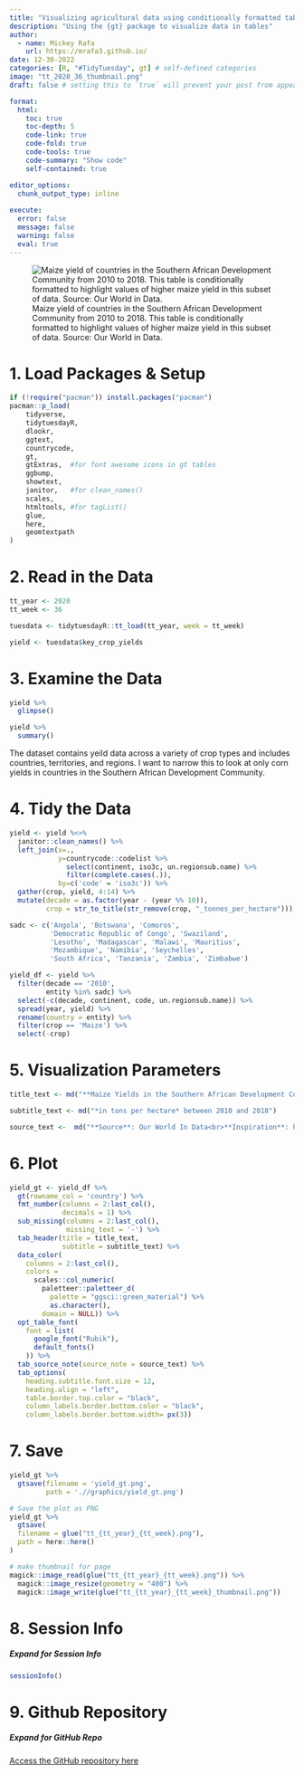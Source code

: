 ```yaml
---
title: "Visualizing agricultural data using conditionally formatted tables"
description: "Using the {gt} package to visualize data in tables"
author:
  - name: Mickey Rafa
    url: https://mrafa3.github.io/
date: 12-30-2022
categories: [R, "#TidyTuesday", gt] # self-defined categories
image: "tt_2020_36_thumbnail.png"
draft: false # setting this to `true` will prevent your post from appearing on your listing page until you're ready!

format:
  html:
    toc: true
    toc-depth: 5
    code-link: true
    code-fold: true
    code-tools: true
    code-summary: "Show code"
    self-contained: true

editor_options: 
  chunk_output_type: inline
  
execute: 
  error: false
  message: false
  warning: false
  eval: true
---
```


![Maize yield of countries in the Southern African Development Community from 2010 to 2018. This table is conditionally formatted to highlight values of higher maize yield in this subset of data. Source: Our World in Data.](tt_2020_36.png){#fig-1}


# 1. Load Packages & Setup

```r
if (!require("pacman")) install.packages("pacman")
pacman::p_load(
    tidyverse,
    tidytuesdayR,
    dlookr,
    ggtext,
    countrycode,
    gt,
    gtExtras,  #for font awesome icons in gt tables
    ggbump,
    showtext,
    janitor,   #for clean_names()
    scales,
    htmltools, #for tagList()
    glue,
    here,
    geomtextpath
)    
```

# 2. Read in the Data

```r
tt_year <- 2020
tt_week <- 36

tuesdata <- tidytuesdayR::tt_load(tt_year, week = tt_week)

yield <- tuesdata$key_crop_yields
```

# 3. Examine the Data 

```r
yield %>% 
  glimpse()

yield %>% 
  summary()
```

The dataset contains yeild data across a variety of crop types and includes countries, territories, and regions. I want to narrow this to look at only corn yields in countries in the Southern African Development Community.

# 4. Tidy the Data 

```r
yield <- yield %<>% 
  janitor::clean_names() %>% 
  left_join(x=.,
            y=countrycode::codelist %>% 
              select(continent, iso3c, un.regionsub.name) %>% 
              filter(complete.cases(.)),
            by=c('code' = 'iso3c')) %>% 
  gather(crop, yield, 4:14) %>% 
  mutate(decade = as.factor(year - (year %% 10)),
         crop = str_to_title(str_remove(crop, "_tonnes_per_hectare")))

sadc <- c('Angola', 'Botswana', 'Comoros', 
          'Democratic Republic of Congo', 'Swaziland', 
          'Lesotho', 'Madagascar', 'Malawi', 'Mauritius',
          'Mozambique', 'Namibia', 'Seychelles', 
          'South Africa', 'Tanzania', 'Zambia', 'Zimbabwe')

yield_df <- yield %>% 
  filter(decade == '2010',
         entity %in% sadc) %>% 
  select(-c(decade, continent, code, un.regionsub.name)) %>% 
  spread(year, yield) %>% 
  rename(country = entity) %>%
  filter(crop == 'Maize') %>% 
  select(-crop)
```

# 5. Visualization Parameters 

```r
title_text <- md("**Maize Yields in the Southern African Development Community**")

subtitle_text <- md("*in tons per hectare* between 2010 and 2018")

source_text <-  md("**Source**: Our World In Data<br>**Inspiration**: https://themockup.blog/posts/2020-09-04-10-table-rules-in-r/")
```

# 6. Plot 

```r
yield_gt <- yield_df %>% 
  gt(rowname_col = 'country') %>% 
  fmt_number(columns = 2:last_col(),
             decimals = 1) %>% 
  sub_missing(columns = 2:last_col(),
              missing_text = '-') %>% 
  tab_header(title = title_text,
             subtitle = subtitle_text) %>% 
  data_color(
    columns = 2:last_col(),
    colors = 
      scales::col_numeric(
        paletteer::paletteer_d(
          palette = "ggsci::green_material") %>% 
          as.character(),
        domain = NULL)) %>% 
  opt_table_font(
    font = list(
      google_font("Rubik"),
      default_fonts()
    )) %>% 
  tab_source_note(source_note = source_text) %>% 
  tab_options(
    heading.subtitle.font.size = 12,
    heading.align = "left",
    table.border.top.color = "black",
    column_labels.border.bottom.color = "black",
    column_labels.border.bottom.width= px(3))
```

# 7. Save 

```r
yield_gt %>% 
  gtsave(filename = 'yield_gt.png',
         path = './/graphics/yield_gt.png')
```

```r
# Save the plot as PNG
yield_gt %>% 
  gtsave(
  filename = glue("tt_{tt_year}_{tt_week}.png"),
  path = here::here()
)

# make thumbnail for page
magick::image_read(glue("tt_{tt_year}_{tt_week}.png")) %>%
  magick::image_resize(geometry = "400") %>%
  magick::image_write(glue("tt_{tt_year}_{tt_week}_thumbnail.png"))
```

# 8. Session Info

::: {.callout-tip collapse="true"}
##### Expand for Session Info

```r
sessionInfo()
```
:::

# 9. Github Repository 

::: {.callout-tip collapse="true"}

##### Expand for GitHub Repo
 
[Access the GitHub repository here](https://github.com/mrafa3/mrafa3.github.io)
:::
